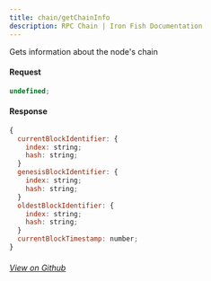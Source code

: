 ```yaml
---
title: chain/getChainInfo
description: RPC Chain | Iron Fish Documentation
---
```


Gets information about the node's chain

#### Request

```js
undefined;
```

#### Response

```js
{
  currentBlockIdentifier: {
    index: string;
    hash: string;
  }
  genesisBlockIdentifier: {
    index: string;
    hash: string;
  }
  oldestBlockIdentifier: {
    index: string;
    hash: string;
  }
  currentBlockTimestamp: number;
}
```

###### [View on Github](https://github.com/iron-fish/ironfish/blob/master/ironfish/src/rpc/routes/chain/getChainInfo.ts)
